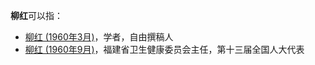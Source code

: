 '''柳红'''可以指：
* [[柳红_(1960年3月)|柳红 (1960年3月)]]，学者，自由撰稿人
* [[柳红_(1960年9月)|柳红 (1960年9月)]]，福建省卫生健康委员会主任，第十三届全国人大代表

{{disambig}}